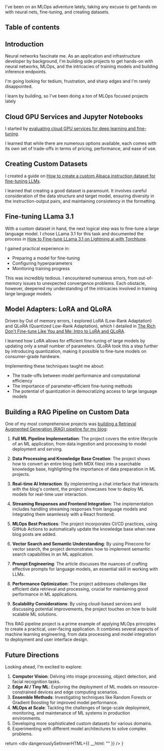 
<figcaption>I've been on an MLOps adventure lately, taking any excuse to get hands on with neural nets, fine-tuning, and creating datasets.</figcaption>

## Table of contents

## Introduction

Neural networks fascinate me. As an application and infrastructure developer by background, I'm building side projects to get hands-on with neural networks, MLOps, and the intricacies of training models and building inference endpoints.

I'm going looking for tedium, frustration, and sharp edges and I'm rarely disappointed.


<figcaption>I learn by building, so I've been doing a ton of MLOps focused projects lately</figcaption>

## Cloud GPU Services and Jupyter Notebooks

I started by [evaluating cloud GPU services for deep learning and fine-tuning](/blog/cloud-gpu-services-jupyter-notebook-reviewed).

I learned that while there are numerous options available, each comes with its own set of trade-offs in terms of pricing, performance, and ease of use. 

## Creating Custom Datasets

I created a guide on [How to create a custom Alpaca instruction dataset for fine-tuning LLMs](/blog/how-to-create-a-custom-alpaca-dataset).

I learned that creating a good dataset is paramount. It involves careful consideration of the data structure and target model, ensuring diversity in the instruction-output pairs, and maintaining consistency in the formatting. 


## Fine-tuning LLama 3.1

With a custom dataset in hand, the next logical step was to fine-tune a large language model. I chose LLama 3.1 for this task and documented the process in [How to Fine-tune LLama 3.1 on Lightning.ai with Torchtune](https://zackproser.com/blog/how-to-fine-tune-llama-3-1-on-lightning-ai-with-torchtune).

I gained practical experience in:

- Preparing a model for fine-tuning
- Configuring hyperparameters
- Monitoring training progress

This was incredibly tedious. I encountered numerous errors, from out-of-memory issues to unexpected convergence problems. Each obstacle, however, deepened my understanding of the intricacies involved in training large language models.

## Model Adapters: LoRA and QLoRA

Driven by Out of memory errors, I explored LoRA (Low-Rank Adaptation) and QLoRA (Quantized Low-Rank Adaptation), which I detailed in [The Rich Don't Fine-tune Like You and Me: Intro to LoRA and QLoRA](https://zackproser.com/blog/what-is-lora-and-qlora).

I learned how LoRA allows for efficient fine-tuning of large models by updating only a small number of parameters. QLoRA took this a step further by introducing quantization, making it possible to fine-tune models on consumer-grade hardware.

Implementing these techniques taught me about:

- The trade-offs between model performance and computational efficiency
- The importance of parameter-efficient fine-tuning methods
- The potential of quantization in democratizing access to large language models

## Building a RAG Pipeline on Custom Data 

One of my most comprehensive projects was [building a Retrieval Augmented Generation (RAG) pipeline for my blog](/blog/langchain-pinecone-chat-with-my-blog):

1. **Full ML Pipeline Implementation**: The project covers the entire lifecycle of an ML application, from data ingestion and processing to model deployment and serving.

1. **Data Processing and Knowledge Base Creation**: The project shows how to convert an entire blog (with MDX files) into a searchable knowledge base, highlighting the importance of data preparation in ML projects.

1. **Real-time AI Interaction**: By implementing a chat interface that interacts with the blog's content, the project showcases how to deploy ML models for real-time user interaction.

1. **Streaming Responses and Frontend Integration**: The implementation includes handling streaming responses from language models and integrating them seamlessly with a React frontend.

1. **MLOps Best Practices**: The project incorporates CI/CD practices, using GitHub Actions to automatically update the knowledge base when new blog posts are added.

1. **Vector Search and Semantic Understanding**: By using Pinecone for vector search, the project demonstrates how to implement semantic search capabilities in an ML application.

1. **Prompt Engineering**: The article discusses the nuances of crafting effective prompts for language models, an essential skill in working with LLMs.

1. **Performance Optimization**: The project addresses challenges like efficient data retrieval and processing, crucial for maintaining good performance in ML applications.

1. **Scalability Considerations**: By using cloud-based services and discussing potential improvements, the project touches on how to build scalable ML solutions.

This RAG pipeline project is a prime example of applying MLOps principles to create a practical, user-facing application. It combines several aspects of machine learning engineering, from data processing and model integration to deployment and user interface design.

## Future Directions

Looking ahead, I'm excited to explore:

1. **Computer Vision**: Delving into image processing, object detection, and facial recognition tasks.
2. **Edge AI / Tiny ML**: Exploring the deployment of ML models on resource-constrained devices and edge computing scenarios.
3. **Ensemble Methods**: Investigating techniques like Random Forests or Gradient Boosting for improved model performance.
4. **MLOps at Scale**: Tackling the challenges of large-scale deployment, monitoring, and maintenance of ML systems in production environments.
5. Developing more sophisticated custom datasets for various domains.
6. Experimenting with different model architectures to solve complex problems.

  return <div dangerouslySetInnerHTML={{ __html: "" }} />
}
